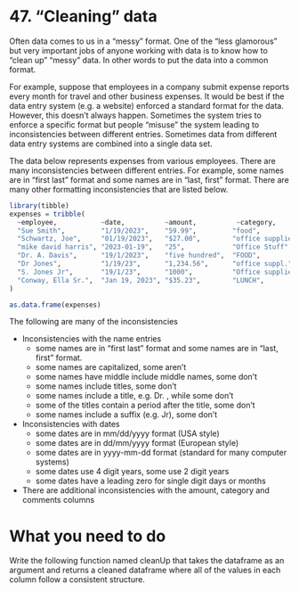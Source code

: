 # <yrChapterNumber>47. </yrChapterNumber> "Cleaning" data

Often data comes to us in a "messy" format. One of the "less glamorous" but
very important jobs of anyone
working with data is to know how to "clean up" "messy" data. In other words
to put the data into a common format. 

For example, suppose that employees in a company submit expense reports
every month for travel and other business expenses. It would be best if the
data entry system (e.g. a website) enforced a standard format for the data.
However, this doesn't always happen. Sometimes the system tries to enforce
a specific format but people "misuse" the system leading to 
inconsistencies between different entries. Sometimes data from different
data entry systems are combined into a single data set.

The data below represents expenses from various employees. There are many
inconsistencies between different entries. For example, 
some names are in "first last" format and some names are in "last, first" format. 
There are many other 
formatting inconsistencies that are listed below.

```r
library(tibble)
expenses = tribble(
  ~employee,           ~date,          ~amount,          ~category,         ~comments,
  "Sue Smith",         "1/19/2023",    "59.99",         "food",            "lunch with client",
  "Schwartz, Joe",     "01/19/2023",   "$27.00",        "office supplies", "paper for printer",
  "mike david harris", "2023-01-19",   "25",            "Office Stuff",    NA,
  "Dr. A. Davis",      "19/1/2023",    "five hundred",  "FOOD",            "NA",
  "Dr Jones",          "1/19/23",      "1,234.56",      "office suppl.",   "chairs",
  "S. Jones Jr",       "19/1/23",      "1000",          "Office supplies", "desk",
  "Conway, Ella Sr.",  "Jan 19, 2023", "$35.23",        "LUNCH",           "---",
)

as.data.frame(expenses)
```

The following are many of the inconsistencies

- Inconsistencies with the name entries
  * some names are in "first last" format and some names are in "last, first" format. 
  * some names are capitalized, some aren't
  * some names have middle include middle names, some don't
  * some names include titles, some don't
  * some names include a title, e.g. Dr. , while some don't
  * some of the titles contain a period after the title, some don't
  * some names include a suffix (e.g. Jr), some don't

- Inconsistencies with dates
  * some dates are in mm/dd/yyyy format (USA style)
  * some dates are in dd/mm/yyyy format (European style)
  * some dates are in yyyy-mm-dd format (standard for many computer systems)
  * some dates use 4 digit years, some use 2 digit years
  * some dates have a leading zero for single digit days or months

- There are additional inconsistencies with the amount, category and comments
  columns
  
# What you need to do 

Write the following function named cleanUp that takes the dataframe as 
an argument and returns a cleaned dataframe where all of the values in 
each column
follow a consistent structure.
